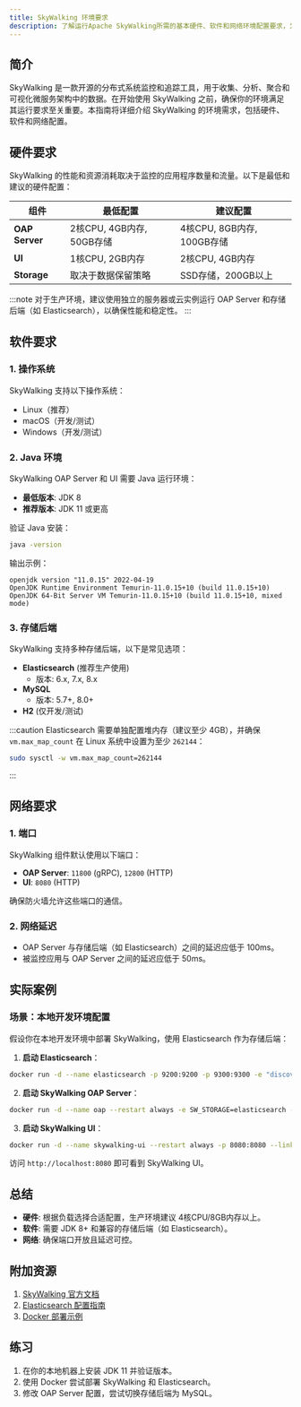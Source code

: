 ```yaml
---
title: SkyWalking 环境要求
description: 了解运行Apache SkyWalking所需的基本硬件、软件和网络环境配置要求，为部署做好准备。
---
```


## 简介

SkyWalking 是一款开源的分布式系统监控和追踪工具，用于收集、分析、聚合和可视化微服务架构中的数据。在开始使用 SkyWalking 之前，确保你的环境满足其运行要求至关重要。本指南将详细介绍 SkyWalking 的环境需求，包括硬件、软件和网络配置。

## 硬件要求

SkyWalking 的性能和资源消耗取决于监控的应用程序数量和流量。以下是最低和建议的硬件配置：

| 组件           | 最低配置               | 建议配置               |
|----------------|------------------------|------------------------|
| **OAP Server** | 2核CPU, 4GB内存, 50GB存储 | 4核CPU, 8GB内存, 100GB存储 |
| **UI**         | 1核CPU, 2GB内存        | 2核CPU, 4GB内存        |
| **Storage**    | 取决于数据保留策略      | SSD存储，200GB以上      |

:::note
对于生产环境，建议使用独立的服务器或云实例运行 OAP Server 和存储后端（如 Elasticsearch），以确保性能和稳定性。
:::

## 软件要求

### 1. 操作系统
SkyWalking 支持以下操作系统：
- Linux（推荐）
- macOS（开发/测试）
- Windows（开发/测试）

### 2. Java 环境
SkyWalking OAP Server 和 UI 需要 Java 运行环境：
- **最低版本**: JDK 8
- **推荐版本**: JDK 11 或更高

验证 Java 安装：
```bash
java -version
```
输出示例：
```plaintext
openjdk version "11.0.15" 2022-04-19
OpenJDK Runtime Environment Temurin-11.0.15+10 (build 11.0.15+10)
OpenJDK 64-Bit Server VM Temurin-11.0.15+10 (build 11.0.15+10, mixed mode)
```

### 3. 存储后端
SkyWalking 支持多种存储后端，以下是常见选项：
- **Elasticsearch** (推荐生产使用)
  - 版本: 6.x, 7.x, 8.x
- **MySQL**
  - 版本: 5.7+, 8.0+
- **H2** (仅开发/测试)

:::caution
Elasticsearch 需要单独配置堆内存（建议至少 4GB），并确保 `vm.max_map_count` 在 Linux 系统中设置为至少 `262144`：
```bash
sudo sysctl -w vm.max_map_count=262144
```
:::

## 网络要求

### 1. 端口
SkyWalking 组件默认使用以下端口：
- **OAP Server**: `11800` (gRPC), `12800` (HTTP)
- **UI**: `8080` (HTTP)

确保防火墙允许这些端口的通信。

### 2. 网络延迟
- OAP Server 与存储后端（如 Elasticsearch）之间的延迟应低于 100ms。
- 被监控应用与 OAP Server 之间的延迟应低于 50ms。

## 实际案例

### 场景：本地开发环境配置
假设你在本地开发环境中部署 SkyWalking，使用 Elasticsearch 作为存储后端：

1. **启动 Elasticsearch**：
```bash
docker run -d --name elasticsearch -p 9200:9200 -p 9300:9300 -e "discovery.type=single-node" elasticsearch:7.17.0
```

2. **启动 SkyWalking OAP Server**：
```bash
docker run -d --name oap --restart always -e SW_STORAGE=elasticsearch -e SW_STORAGE_ES_CLUSTER_NODES=elasticsearch:9200 -p 11800:11800 -p 12800:12800 apache/skywalking-oap-server:9.4.0
```

3. **启动 SkyWalking UI**：
```bash
docker run -d --name skywalking-ui --restart always -p 8080:8080 --link oap:oap -e SW_OAP_ADDRESS=http://oap:12800 apache/skywalking-ui:9.4.0
```

访问 `http://localhost:8080` 即可看到 SkyWalking UI。

## 总结

- **硬件**: 根据负载选择合适配置，生产环境建议 4核CPU/8GB内存以上。
- **软件**: 需要 JDK 8+ 和兼容的存储后端（如 Elasticsearch）。
- **网络**: 确保端口开放且延迟可控。

## 附加资源
1. [SkyWalking 官方文档](https://skywalking.apache.org/docs/)
2. [Elasticsearch 配置指南](https://www.elastic.co/guide/en/elasticsearch/reference/current/settings.html)
3. [Docker 部署示例](https://hub.docker.com/r/apache/skywalking-oap-server)

## 练习
1. 在你的本地机器上安装 JDK 11 并验证版本。
2. 使用 Docker 尝试部署 SkyWalking 和 Elasticsearch。
3. 修改 OAP Server 配置，尝试切换存储后端为 MySQL。